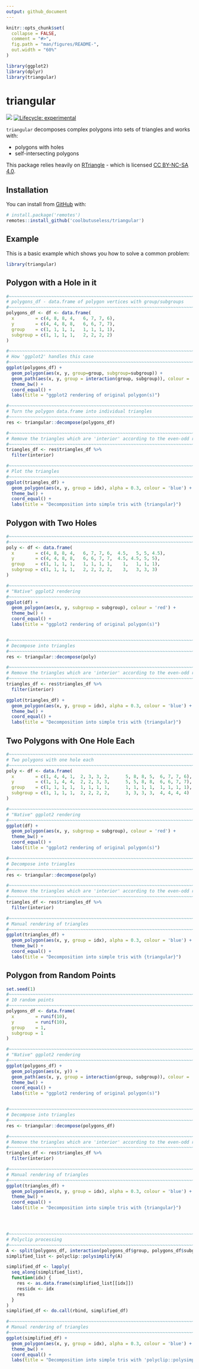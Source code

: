 ```yaml
---
output: github_document
---
```


<!-- README.md is generated from README.Rmd. Please edit that file -->

```r
knitr::opts_chunk$set(
  collapse = FALSE,
  comment = "#>",
  fig.path = "man/figures/README-",
  out.width = "60%"
)

library(ggplot2)
library(dplyr)
library(triangular)
```

# triangular

<!-- badges: start -->
![](https://img.shields.io/badge/cool-useless-green.svg)
[![Lifecycle: experimental](https://img.shields.io/badge/lifecycle-experimental-orange.svg)](https://www.tidyverse.org/lifecycle/#experimental)
<!-- badges: end -->

`triangular` decomposes complex polygons into sets of triangles and works with:

* polygons with holes
* self-intersecting polygons

This package relies heavily on [RTriangle](https://cran.r-project.org/package=RTriangle) - 
which is licensed [CC BY-NC-SA 4.0](https://creativecommons.org/licenses/by-nc-sa/4.0).

## Installation

You can install from [GitHub](https://github.com/coolbutuseless/triangular) with:

``` r
# install.package('remotes')
remotes::install_github('coolbutuseless/triangular')
```

## Example

This is a basic example which shows you how to solve a common problem:

```r
library(triangular)
```


## Polygon with a Hole in it

```r
#~~~~~~~~~~~~~~~~~~~~~~~~~~~~~~~~~~~~~~~~~~~~~~~~~~~~~~~~~~~~~~~~~~~~~~~~~~~~~
# polygons_df - data.frame of polygon vertices with group/subgroups
#~~~~~~~~~~~~~~~~~~~~~~~~~~~~~~~~~~~~~~~~~~~~~~~~~~~~~~~~~~~~~~~~~~~~~~~~~~~~~
polygons_df <- df <- data.frame(
  x        = c(4, 8, 8, 4,   6, 7, 7, 6),
  y        = c(4, 4, 8, 8,   6, 6, 7, 7),
  group    = c(1, 1, 1, 1,   1, 1, 1, 1),
  subgroup = c(1, 1, 1, 1,   2, 2, 2, 2)
)

#~~~~~~~~~~~~~~~~~~~~~~~~~~~~~~~~~~~~~~~~~~~~~~~~~~~~~~~~~~~~~~~~~~~~~~~~~~~~~
# How 'ggplot2' handles this case
#~~~~~~~~~~~~~~~~~~~~~~~~~~~~~~~~~~~~~~~~~~~~~~~~~~~~~~~~~~~~~~~~~~~~~~~~~~~~~
ggplot(polygons_df) +
  geom_polygon(aes(x, y, group=group, subgroup=subgroup)) +
  geom_path(aes(x, y, group = interaction(group, subgroup)), colour = 'red') +
  theme_bw() + 
  coord_equal() + 
  labs(title = "ggplot2 rendering of original polygon(s)")

#~~~~~~~~~~~~~~~~~~~~~~~~~~~~~~~~~~~~~~~~~~~~~~~~~~~~~~~~~~~~~~~~~~~~~~~~~~~~~
# Turn the polygon data.frame into individual triangles
#~~~~~~~~~~~~~~~~~~~~~~~~~~~~~~~~~~~~~~~~~~~~~~~~~~~~~~~~~~~~~~~~~~~~~~~~~~~~~
res <- triangular::decompose(polygons_df)

#~~~~~~~~~~~~~~~~~~~~~~~~~~~~~~~~~~~~~~~~~~~~~~~~~~~~~~~~~~~~~~~~~~~~~~~~~~~~~
# Remove the triangles which are 'interior' according to the even-odd rule
#~~~~~~~~~~~~~~~~~~~~~~~~~~~~~~~~~~~~~~~~~~~~~~~~~~~~~~~~~~~~~~~~~~~~~~~~~~~~~
triangles_df <- res$triangles_df %>%
  filter(interior)

#~~~~~~~~~~~~~~~~~~~~~~~~~~~~~~~~~~~~~~~~~~~~~~~~~~~~~~~~~~~~~~~~~~~~~~~~~~~~~
# Plot the triangles
#~~~~~~~~~~~~~~~~~~~~~~~~~~~~~~~~~~~~~~~~~~~~~~~~~~~~~~~~~~~~~~~~~~~~~~~~~~~~~
ggplot(triangles_df) +
  geom_polygon(aes(x, y, group = idx), alpha = 0.3, colour = 'blue') +
  theme_bw() + 
  coord_equal() + 
  labs(title = "Decomposition into simple tris with {triangular}")
```


## Polygon with Two Holes

```r
#~~~~~~~~~~~~~~~~~~~~~~~~~~~~~~~~~~~~~~~~~~~~~~~~~~~~~~~~~~~~~~~~~~~~~~~~~~~~~
#~~~~~~~~~~~~~~~~~~~~~~~~~~~~~~~~~~~~~~~~~~~~~~~~~~~~~~~~~~~~~~~~~~~~~~~~~~~~~
poly <- df <- data.frame(
  x        = c(4, 8, 8, 4,   6, 7, 7, 6,  4.5,   5, 5, 4.5),
  y        = c(4, 4, 8, 8,   6, 6, 7, 7,  4.5, 4.5, 5, 5),
  group    = c(1, 1, 1, 1,   1, 1, 1, 1,    1,   1, 1, 1),
  subgroup = c(1, 1, 1, 1,   2, 2, 2, 2,    3,   3, 3, 3)
)

#~~~~~~~~~~~~~~~~~~~~~~~~~~~~~~~~~~~~~~~~~~~~~~~~~~~~~~~~~~~~~~~~~~~~~~~~~~~~~
# "Native" ggplot2 rendering
#~~~~~~~~~~~~~~~~~~~~~~~~~~~~~~~~~~~~~~~~~~~~~~~~~~~~~~~~~~~~~~~~~~~~~~~~~~~~~
ggplot(df) +
  geom_polygon(aes(x, y, subgroup = subgroup), colour = 'red') + 
  theme_bw() + 
  coord_equal() + 
  labs(title = "ggplot2 rendering of original polygon(s)")


#~~~~~~~~~~~~~~~~~~~~~~~~~~~~~~~~~~~~~~~~~~~~~~~~~~~~~~~~~~~~~~~~~~~~~~~~~~~~~
# Decompose into triangles
#~~~~~~~~~~~~~~~~~~~~~~~~~~~~~~~~~~~~~~~~~~~~~~~~~~~~~~~~~~~~~~~~~~~~~~~~~~~~~
res <- triangular::decompose(poly)

#~~~~~~~~~~~~~~~~~~~~~~~~~~~~~~~~~~~~~~~~~~~~~~~~~~~~~~~~~~~~~~~~~~~~~~~~~~~~~
# Remove the triangles which are 'interior' according to the even-odd rule
#~~~~~~~~~~~~~~~~~~~~~~~~~~~~~~~~~~~~~~~~~~~~~~~~~~~~~~~~~~~~~~~~~~~~~~~~~~~~~
triangles_df <- res$triangles_df %>%
  filter(interior)

ggplot(triangles_df) +
  geom_polygon(aes(x, y, group = idx), alpha = 0.3, colour = 'blue') +
  theme_bw() + 
  coord_equal() + 
  labs(title = "Decomposition into simple tris with {triangular}")
```


## Two Polygons with One Hole Each

```r
#~~~~~~~~~~~~~~~~~~~~~~~~~~~~~~~~~~~~~~~~~~~~~~~~~~~~~~~~~~~~~~~~~~~~~~~~~~~~~
# Two polygons with one hole each
#~~~~~~~~~~~~~~~~~~~~~~~~~~~~~~~~~~~~~~~~~~~~~~~~~~~~~~~~~~~~~~~~~~~~~~~~~~~~~
poly <- df <- data.frame(
  x        = c(1, 4, 4, 1,  2, 3, 3, 2,      5, 8, 8, 5,  6, 7, 7, 6),
  y        = c(1, 1, 4, 4,  2, 2, 3, 3,      5, 5, 8, 8,  6, 6, 7, 7),
  group    = c(1, 1, 1, 1,  1, 1, 1, 1,      1, 1, 1, 1,  1, 1, 1, 1),
  subgroup = c(1, 1, 1, 1,  2, 2, 2, 2,      3, 3, 3, 3,  4, 4, 4, 4)
)

#~~~~~~~~~~~~~~~~~~~~~~~~~~~~~~~~~~~~~~~~~~~~~~~~~~~~~~~~~~~~~~~~~~~~~~~~~~~~~
# "Native" ggplot2 rendering
#~~~~~~~~~~~~~~~~~~~~~~~~~~~~~~~~~~~~~~~~~~~~~~~~~~~~~~~~~~~~~~~~~~~~~~~~~~~~~
ggplot(df) +
  geom_polygon(aes(x, y, subgroup = subgroup), colour = 'red') + 
  theme_bw() + 
  coord_equal() + 
  labs(title = "ggplot2 rendering of original polygon(s)")

#~~~~~~~~~~~~~~~~~~~~~~~~~~~~~~~~~~~~~~~~~~~~~~~~~~~~~~~~~~~~~~~~~~~~~~~~~~~~~
# Decompose into triangles
#~~~~~~~~~~~~~~~~~~~~~~~~~~~~~~~~~~~~~~~~~~~~~~~~~~~~~~~~~~~~~~~~~~~~~~~~~~~~~
res <- triangular::decompose(poly)

#~~~~~~~~~~~~~~~~~~~~~~~~~~~~~~~~~~~~~~~~~~~~~~~~~~~~~~~~~~~~~~~~~~~~~~~~~~~~~
# Remove the triangles which are 'interior' according to the even-odd rule
#~~~~~~~~~~~~~~~~~~~~~~~~~~~~~~~~~~~~~~~~~~~~~~~~~~~~~~~~~~~~~~~~~~~~~~~~~~~~~
triangles_df <- res$triangles_df %>%
  filter(interior)

#~~~~~~~~~~~~~~~~~~~~~~~~~~~~~~~~~~~~~~~~~~~~~~~~~~~~~~~~~~~~~~~~~~~~~~~~~~~~~
# Manual rendering of triangles
#~~~~~~~~~~~~~~~~~~~~~~~~~~~~~~~~~~~~~~~~~~~~~~~~~~~~~~~~~~~~~~~~~~~~~~~~~~~~~
ggplot(triangles_df) +
  geom_polygon(aes(x, y, group = idx), alpha = 0.3, colour = 'blue') +
  theme_bw() +
  coord_equal() + 
  labs(title = "Decomposition into simple tris with {triangular}")
```


## Polygon from Random Points

```r
set.seed(1)
#~~~~~~~~~~~~~~~~~~~~~~~~~~~~~~~~~~~~~~~~~~~~~~~~~~~~~~~~~~~~~~~~~~~~~~~~~~~~~
# 10 random points
#~~~~~~~~~~~~~~~~~~~~~~~~~~~~~~~~~~~~~~~~~~~~~~~~~~~~~~~~~~~~~~~~~~~~~~~~~~~~~
polygons_df <- data.frame(
  x        = runif(10),
  y        = runif(10),
  group    = 1,
  subgroup = 1
)

#~~~~~~~~~~~~~~~~~~~~~~~~~~~~~~~~~~~~~~~~~~~~~~~~~~~~~~~~~~~~~~~~~~~~~~~~~~~~~
# "Native" ggplot2 rendering
#~~~~~~~~~~~~~~~~~~~~~~~~~~~~~~~~~~~~~~~~~~~~~~~~~~~~~~~~~~~~~~~~~~~~~~~~~~~~~
ggplot(polygons_df) +
  geom_polygon(aes(x, y)) +
  geom_path(aes(x, y, group = interaction(group, subgroup)), colour = 'red') +
  theme_bw() + 
  coord_equal() + 
  labs(title = "ggplot2 rendering of original polygon(s)")


#~~~~~~~~~~~~~~~~~~~~~~~~~~~~~~~~~~~~~~~~~~~~~~~~~~~~~~~~~~~~~~~~~~~~~~~~~~~~~
# Decompose into triangles
#~~~~~~~~~~~~~~~~~~~~~~~~~~~~~~~~~~~~~~~~~~~~~~~~~~~~~~~~~~~~~~~~~~~~~~~~~~~~~
res <- triangular::decompose(polygons_df)

#~~~~~~~~~~~~~~~~~~~~~~~~~~~~~~~~~~~~~~~~~~~~~~~~~~~~~~~~~~~~~~~~~~~~~~~~~~~~~
# Remove the triangles which are 'interior' according to the even-odd rule
#~~~~~~~~~~~~~~~~~~~~~~~~~~~~~~~~~~~~~~~~~~~~~~~~~~~~~~~~~~~~~~~~~~~~~~~~~~~~~
triangles_df <- res$triangles_df %>%
  filter(interior)

#~~~~~~~~~~~~~~~~~~~~~~~~~~~~~~~~~~~~~~~~~~~~~~~~~~~~~~~~~~~~~~~~~~~~~~~~~~~~~
# Manual rendering of triangles
#~~~~~~~~~~~~~~~~~~~~~~~~~~~~~~~~~~~~~~~~~~~~~~~~~~~~~~~~~~~~~~~~~~~~~~~~~~~~~
ggplot(triangles_df) +
  geom_polygon(aes(x, y, group = idx), alpha = 0.3, colour = 'blue') +
  theme_bw() + 
  coord_equal() + 
  labs(title = "Decomposition into simple tris with {triangular}")




#~~~~~~~~~~~~~~~~~~~~~~~~~~~~~~~~~~~~~~~~~~~~~~~~~~~~~~~~~~~~~~~~~~~~~~~~~~~~~
# Polyclip processing
#~~~~~~~~~~~~~~~~~~~~~~~~~~~~~~~~~~~~~~~~~~~~~~~~~~~~~~~~~~~~~~~~~~~~~~~~~~~~~
A <- split(polygons_df, interaction(polygons_df$group, polygons_df$subgroup))
simplified_list <- polyclip::polysimplify(A)

simplified_df <- lapply(
  seq_along(simplified_list),
  function(idx) {
    res <- as.data.frame(simplified_list[[idx]])
    res$idx <- idx
    res
  }
)
simplified_df <- do.call(rbind, simplified_df)

#~~~~~~~~~~~~~~~~~~~~~~~~~~~~~~~~~~~~~~~~~~~~~~~~~~~~~~~~~~~~~~~~~~~~~~~~~~~~~
# Manual rendering of triangles
#~~~~~~~~~~~~~~~~~~~~~~~~~~~~~~~~~~~~~~~~~~~~~~~~~~~~~~~~~~~~~~~~~~~~~~~~~~~~~
ggplot(simplified_df) +
  geom_polygon(aes(x, y, group = idx), alpha = 0.3, colour = 'blue') +
  theme_bw() + 
  coord_equal() + 
  labs(title = "Decomposition into simple tris with 'polyclip::polysimplify()'")

```


